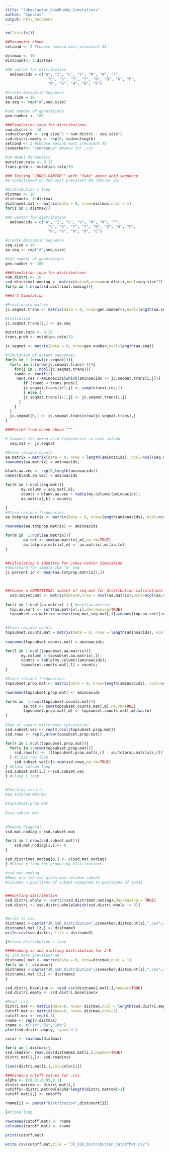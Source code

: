 ```yaml
---
title: "JukesCantor_CondRunUp_Simulations"
author: "Cporras"
output: html_document
---
```


```r
rm(list=ls())
```

```r
##Parameter chunk
setcond <- 2 #Choose second most prevalent AA

distmax <- 10
distcount<- 1:distmax

#AA vector for distribution
  aminoacids = c("A", "I", "L", "V", "M", "W", "F",
                   "C", "S", "T", "Y", "N", "Q", "G", "P",
                   "R", "K", "H", "D", "E")

#Create AminoAcid Sequence
seq.size = 10
aa.seq <- rep("A",seq.size)

#Set number of generations 
gen.number <- 100

###Simulation loop for distributions
num.distri <- 10
ssdveclength <- seq.size^2 * num.distri - seq.size^2 
ssd.distri.empty <- rep(0, ssdveclength)
setcond <- 3 #Choose second most prevalent AA
csvmarker<- "condrunup" #Names for .csv

#JK Model Parameters
mutation.rate <- 0.15 
trans.prob <- mutation.rate/19

```

```r
### Testing "JUKES-CANTOR"" with "fake" amino acid sequence 
#& conditioned on 2nd most prevalent AA (Runner Up)

#Distribution z loop
distmax <- 10
distcount<- 1:distmax
distname3.mat <- matrix(data = 0, nrow=distmax,ncol = 1)
for(z in 1:distmax){

#AA vector for distribution
  aminoacids = c("A", "I", "L", "V", "M", "W", "F",
                   "C", "S", "T", "Y", "N", "Q", "G", "P",
                   "R", "K", "H", "D", "E")

#Create AminoAcid Sequence
seq.size = 10
aa.seq <- rep("A",seq.size)

#Set number of generations 
gen.number <- 100

###Simulation loop for distributions
num.distri <- 10
ssd.distrimat.nodiag <- matrix(data=0,nrow=num.distri,ncol=seq.size^2) #preallocate distribution matrix
for(p in 1:nrow(ssd.distrimat.nodiag)){

###J-C Simulation

#Preallocate matrix
jc.seqmat.trans <- matrix(data = 0, nrow=gen.number+1,ncol=length(aa.seq))

#Initialize
jc.seqmat.trans[1,] <- aa.seq

mutation.rate <- 0.15 
trans.prob <- mutation.rate/19

jc.seqmat <- matrix(data = 0, nrow=gen.number,ncol=length(aa.seq))

#Simulation of extant sequences
for(h in 1:(nrow(jc.seqmat))){
  for(i in 1:(nrow(jc.seqmat.trans)-1)){
    for(j in 1:ncol(jc.seqmat.trans)){
    rando <- runif(1) 
     next.res <-aminoacids[which(aminoacids != jc.seqmat.trans[i,j])]
        if (rando < trans.prob){
        jc.seqmat.trans[i+1,j] <- sample(next.res,1)
        } else {
        jc.seqmat.trans[i+1,j] <- jc.seqmat.trans[i,j]
      }
    }
  }
  jc.seqmat[h,] <- jc.seqmat.trans[nrow(jc.seqmat.trans),]
}

###Ported from chunk above ^^^

# Compute the amino-acid frequencies in each column
  seq.mat =  jc.seqmat

#Store residue counts
aa.matrix = matrix(data = 0, nrow = length(aminoacids), ncol=ncol(seq.mat));
rownames(aa.matrix) = aminoacids;

blank.aa.vec <- rep(0,length(aminoacids))
names(blank.aa.vec) = aminoacids

for(k in 1:ncol(seq.mat)){ 
       my.column = seq.mat[,k];
       counts = blank.aa.vec + table(my.column)[aminoacids];
       aa.matrix[,k] = counts;

} 
#Store residue frequencies.
aa.totprop.matrix <- matrix(data = 0, nrow=length(aminoacids), ncol=ncol(aa.matrix))

rownames(aa.totprop.matrix) <- aminoacids

for(m in  1:ncol(aa.matrix)){
        aa.tot <- sum(aa.matrix[,m],na.rm=TRUE)
        aa.totprop.matrix[,m] <- aa.matrix[,m]/aa.tot
}
  

##Calculating % identity for Jukes-Cantor Simulation
#Shorthand for simple 10X "A" seq
jc.percent.id <- mean(aa.totprop.matrix[1,])


  
##Choose a CONDITIONAL subset of seq.mat for distribution calculations
  ssd.subset.mat <- matrix(data=0,nrow = ncol(aa.matrix),ncol=ncol(aa.matrix))
  
for(i in 1:ncol(aa.matrix) ) { #ncol(aa.matrix)
  top.aa.sort <- sort(aa.matrix[,i],decreasing=TRUE)
  topsubset.aa.matrix<-subset(seq.mat,seq.mat[,i]==names(top.aa.sort[setcond]))

  
#Store residue counts
topsubset.counts.mat = matrix(data = 0, nrow = length(aminoacids), ncol=ncol(topsubset.aa.matrix));
             
rownames(topsubset.counts.mat) = aminoacids;

for(l in 1:ncol(topsubset.aa.matrix)){ 
       my.column = topsubset.aa.matrix[,l];
       counts = table(my.column)[aminoacids];
       topsubset.counts.mat[,l] = counts;
} 

#Store residue frequencies.
topsubset.prop.mat <- matrix(data = 0, nrow=length(aminoacids), ncol=ncol(topsubset.aa.matrix))

rownames(topsubset.prop.mat) <- aminoacids

for(m in  1:ncol(topsubset.counts.mat)){
        aa.tot <- sum(topsubset.counts.mat[,m],na.rm=TRUE)
        topsubset.prop.mat[,m] <- topsubset.counts.mat[,m]/aa.tot
}
 
#Sum of square difference calculation
ssd.subset.vec <- rep(0,ncol(topsubset.prop.mat))
ssd.rows <- rep(0,nrow(topsubset.prop.mat))

for(r in 1:ncol(topsubset.prop.mat)){
  for(s in 1:nrow(topsubset.prop.mat)){
    ssd.rows[s] <- ((topsubset.prop.mat[s,r] - aa.totprop.matrix[s,r])^2)
  } #Close row loop
    ssd.subset.vec[r]<-sum(ssd.rows,na.rm=TRUE)
} #Close column loop
ssd.subset.mat[i,] <-ssd.subset.vec
} #Close i loop

 
#Checking results     
#aa.totprop.matrix

#topsubset.prop.mat  
  
#ssd.subset.mat
  
  
#Remove diagonal
ssd.mat.nodiag = ssd.subset.mat  

for(i in 1:nrow(ssd.subset.mat)){
    ssd.mat.nodiag[i,i]<- 0
}

ssd.distrimat.nodiag[p,] <- c(ssd.mat.nodiag)
} #Close p loop for producing distributions

#ssd.mat.nodiag
#Rows are the ssd given max residue subset 
#Columns = positions of subset compared to positions of total


###Sorting distribution
ssd.distri.whole <- sort(c(ssd.distrimat.nodiag),decreasing = TRUE)
ssd.distri <- ssd.distri.whole[which(ssd.distri.whole != 0)]


#Write to csv
distname3 <-paste("JK_SSD_Distribution",csvmarker,distcount[z],".csv",sep="")
distname3.mat [z,] <- distname3
write.csv(ssd.distri, file = distname3)

}#close distribution z loop
```

```r
###Reading in and plotting distribution for J-K 
#& 2nd most prevalent AA
distname2.mat <- matrix(data = 0, nrow=distmax,ncol = 1)
for(z in 1: distmax){
distname2 <-paste("JK_SSD_Distribution",csvmarker,distcount[z],".csv",sep="")
distname2.mat [z,] <- distname2
}

ssd.distri.baseline <- read.csv(distname2.mat[1],header=TRUE)
ssd.distri.empty <- ssd.distri.baseline$x

#Read .csv
distri.mat <- matrix(data=0, nrow= distmax,ncol = length(ssd.distri.empty))
cutoff.mat <- matrix(data=0, nrow= distmax,ncol=3)
cutoff.vec <- rep(0,3)
rname <- rep(0,distmax)
cname <- c("1%","5%","10%")
plot(ssd.distri.empty, type='n')

color <- rainbow(distmax)

for(i in 1:distmax){
ssd.readin<- read.csv(distname2.mat[i,],header=TRUE)
distri.mat[i,]<- ssd.readin$x

lines(distri.mat[i,],col=color[i])

###Finding cutoff values for .csv
alpha <- c(0.01,0.05,0.1)
distri.matrow <- distri.mat[i,]
cutoffs<-distri.matrow[alpha*length(distri.matrow)+1]
cutoff.mat[i,] <- cutoffs

rname[i] <- paste("Distribution",distcount[i])

}#close loop

rownames(cutoff.mat) <- rname
colnames(cutoff.mat) <- cname

print(cutoff.mat)

write.csv(cutoff.mat,file = "JK_SSD_Distribution_CutoffMat.csv")
```






